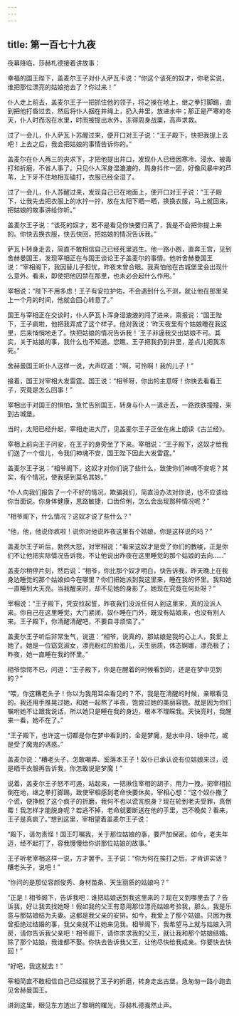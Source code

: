 ```yaml
---
---
---
```

title: 第一百七十九夜
---






夜幕降临，莎赫札德接着讲故事：





幸福的国王陛下，盖麦尔王子对仆人萨瓦卡说：“你这个该死的奴才，你老实说，谁把那位漂亮的姑娘抢去了？你过来！”

仆人走上前去，盖麦尔王子一把抓住他的领子，将之搡在地上，继之拳打脚踢，直到把他打昏过去，然后将仆人捆在井绳上，扔入井里，放进水中；那正是严寒的冬天，仆人时而泡在水里，时而被提出水外，冻得周身战栗，高声求救。

过了一会儿，仆人萨瓦卜苏醒过来，便开口对王子说：“王子殿下，快把我提上去吧！上去之后，我会把姑娘的事情告诉你的。”

盖麦尔在仆人再三的央求下，才把他提出井口，发现仆人已经因寒冷、浸水、被毒打和折磨，不省人事了。只见仆人浑身湿漉漉的，周身抖作一团，好像风暴中的芦苇，上下牙不住地相互磕打，衣服已经全湿了。

过了一会儿，仆人苏醒过来，发现自己已在地面上，便开口对王子说：“王子殿下，让我先去把衣服上的水拧一拧，放在太阳下晒一晒，换换衣服，马上就回来，把姑娘的故事讲给你听。”

盖麦尔王子说：“该死的奴才，若不是看见你快要归真了，我是不会把你提上来的。你快去换衣服，快去快回，把姑娘的情况告诉我。”

萨瓦卜转身走去，简直不敢相信自己已经死里逃生。他一路小跑，直奔王宫，见到舍赫曼国王，发现宰相正在与国王谈论王子盖麦尔的事情。他听舍赫曼国王说：“宰相阁下，我因替儿子担忧，昨夜未曾合眼。我真怕他在古城堡里会出现什么意外。看来，即使把他囚禁在那里，也未必会起什么作用。”

宰相说：“陛下不用多虑！王子有安拉护佑，不会遇到什么不测，就让他在那里呆上一个月的时间，他就会回心转意了。”

国王与宰相正在交谈时，仆人萨瓦卜浑身湿漉漉的闯了进来，禀报说：“国王陛下，王子疯啦，他把我弄成了这个样子。他对我说：‘昨天夜里有个姑娘睡在我这里，后来悄悄地走了。快把姑娘的情况告诉我！’王子非逼我交出姑娘不可。其实，关于姑娘的事，我什么也不知道。您瞧，王子把我扔到井里，差点儿把我冻死。”

舍赫曼国王听仆人这样一说，大声叹道：“啊，可怜啊！我的儿子！”

接着，国王对宰相大发雷霆。国王说：“相爷呀，你出的主意呀！你快去看看王子，究竟是怎么回事！”

宰相出于对国王的惧怕，急忙告别国王，转身与仆人一道走去，一路跌跌撞撞，来到古城堡。

当时，太阳已经升起，宰相走进大厅，见盖麦尔王子正坐在床上朗读《古兰经》。

宰相上前向王子问安，在王子的身旁坐了下来。宰相说：“王子殿下，这奴才给我们送了一个信儿，令我们神魂不安，国王陛下因此大发雷霆。”

盖麦尔王子说：“相爷阁下，这奴才对你们说了些什么，致使你们神魂不安呢？其实，有个情况，使我感到莫名其妙。”

“仆人向我们报告了一个不好的情况，欺骗我们，简直没办法对你说，也不应该给你当面说。你身体健康，思路敏捷，口齿伶俐，怎么会出现那种情况呢？”

“相爷阁下，什么情况？这奴才说了些什么？”

“他，他，他说你疯啦！说你对他说昨夜这里有个姑娘，你是这样说的吗？”

盖麦尔王子听后，勃然大怒，对宰相说：“看来这奴才是受了你们的教唆，正是你们不让他把实际情况告诉我，不让他说出昨夜在这里睡觉的那个姑娘的去向……”

盖麦尔稍停片刻，然后说：“相爷，你比那个奴才明白，快告诉我，昨天晚上在我身边睡觉的那个姑娘如今在哪里？你们把她派到我这里来，睡在我的怀里。我和她一直睡到大天亮。当我醒来时，却不见她的身影了。她现在究竟在何处呀？”

宰相说：“王子殿下，凭安拉起誓，昨夜我们没派任何人到这里来，真的没派人来。你自己在这里睡觉，大门紧闭，奴仆睡在门外，既没有姑娘来，也没有别人来。王子殿下，你清醒清醒吧，不要自寻烦恼了。”

盖麦尔王子听后非常生气，说道：“相爷，说真的，那姑娘是我的心上人，我爱上她了。她是一位窈窕淑女，漂亮粉红的脸蛋儿，天生丽质，体态婀娜，漂亮极了；昨夜，她一直睡在我的怀里。”

相爷惊愕不已，问道：“王子殿下，你是在醒着的时候看到的，还是在梦中见到的？”

“喂，你这糟老头子！你以为我用耳朵看见的？不，我是在清醒的时候，亲眼看见的。我还用手推晃过她，和她一起熬了半夜，饱尝过她的美丽容貌。就是因为你们嘱咐她不让跟我说话，所以她只是睡在我的身边，根本不理睬我。天快亮时，我醒来一看，她不在了。”

“王子殿下，也许这一切都是你在梦中看到的，全是梦魔，是水中月、镜中花，或是受了魔鬼的诱惑。”

盖麦尔说：“糟老头子，怎敢嘲弄、奚落本王子！奴仆已承认说有位姑娘来过，说是晒干衣服再告诉我，你怎敢说是梦魔！”

说着，盖麦尔王子怒不可遏，站起来，一把揪住宰相的胡子，用力一拽，把宰相拉倒在地，继之拳打脚踢，致使宰相感到老命快要休矣。宰相心想：“这个奴仆撒了个谎，便挣脱了这个疯子的折磨，我何不也以谎言脱身？现在轮到老夫受罪，真倒霉！我怎样才能脱身呢？若逃不掉，老命就要断送在他的手里，岂不晚矣？看来，王子是真疯了。”想到这里，宰相望着盖麦尔王子说：

“殿下，请勿责怪！国王叮嘱我，关于那位姑娘的事，要严加保密。如今，老夫年迈，经不起打了，容我慢慢给你讲那位姑娘的故事。”

王子听老宰相这样一说，方才罢手。王子说：“你为何在挨打之后，才肯讲实话？糟老头子，说吧！”

“你问的是那位容颜俊秀、身材苗条、天生丽质的姑娘吗？”

“正是！相爷阁下，告诉我吧：谁把姑娘送到我这里来的？现在又到哪里去了？告诉我，好让我去找她呀！假如我的父王有意用那位漂亮姑娘考验我，那么，我是乐意与那姑娘结为夫妻。这都是我父亲的安排。如今，我爱上了那个姑娘。只因为我曾拒绝过结婚的事，我父亲就不让她来见我。相爷阁下，我希望马上就与姑娘入洞房，请你告诉我父亲吧！相爷阁下，请你求求我的父王，就让我和那个姑娘结婚。除了那个姑娘，我谁都不娶。你快去告诉我父王，让他尽快给我成亲。你要快去快回！”

“好吧，我这就去！”

宰相简直不敢相信自己已经摆脱了王子的折磨，转身走出古堡，急匆匆一路小跑去见舍赫曼国王。





讲到这里，眼见东方透出了黎明的曙光，莎赫札德戛然止声。